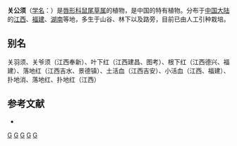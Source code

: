 {{Speciesbox 
| taxon = Salvia kiangsiensis
| authority = [[吴征镒|C. Y. Wu]]
}}
'''关公须'''（[[学名|学名]]：{{lang|la|''Salvia kiangsiensis''}}）是[[唇形科|唇形科]][[鼠尾草属|鼠尾草属]]的植物，是中国的特有植物。分布于[[中国大陆|中国大陆]]的[[江西|江西]]、[[福建|福建]]、[[湖南|湖南]]等地，多生于山谷、林下以及路旁，目前已由人工引种栽培。

== 别名 ==
关羽须、关爷须（江西奉新）、叶下红（江西建昌、图考）、根下红（江西德兴、福建）、落地红（江西吉水、景德镇）、土活血（江西吉安）、小活血（江西、福建）、扑地消、落地红、扑地红（江西）

== 参考文献 ==
<div class="references-small">
* {{cite web| url =http://www.bioinfo.cn/db05/KmzwSpecies.php?action=view&id=11828| title =关公须| work =《中国高等植物数据库全库》| publisher =中国科学院微生物研究所| author =昆明植物研究所| accessdate =2009-02-24| deadurl =yes| archiveurl =https://web.archive.org/web/20160305025306/http://www.bioinfo.cn/db05/KmzwSpecies.php?action=view&id=11828| archivedate =2016-03-05}}
</div>
{{Taxonbar|from=Q5231913}}

[[Category:鼠尾草属|G]]
[[Category:中國特有植物|G]]
[[Category:江西植物|G]]
[[Category:福建植物|G]]
[[Category:湖南植物|G]]

{{植物小作品}}